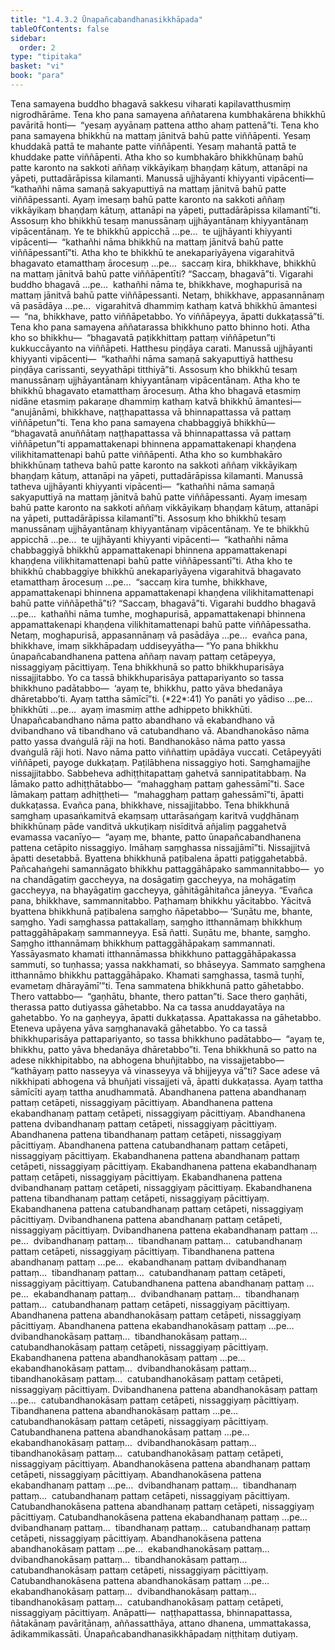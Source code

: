 ```yaml
---
title: "1.4.3.2 Ūnapañcabandhanasikkhāpada"
tableOfContents: false
sidebar:
  order: 2
type: "tipitaka"
basket: "vi"
book: "para"
---
```



<DynamicBreadcrumb />

<Division number="609" book="para" e="ch" v="1" p="355">

<Paragraph number="2273" book="para">
Tena samayena buddho bhagavā sakkesu viharati kapilavatthusmiṃ nigrodhārāme. Tena kho pana samayena aññatarena kumbhakārena bhikkhū pavāritā honti—  “yesaṃ ayyānaṃ pattena attho ahaṃ pattenā”ti. Tena kho pana samayena bhikkhū na mattaṃ jānitvā bahū patte viññāpenti. Yesaṃ khuddakā pattā te mahante patte viññāpenti. Yesaṃ mahantā pattā te khuddake patte viññāpenti. Atha kho so kumbhakāro bhikkhūnaṃ bahū patte karonto na sakkoti aññaṃ vikkāyikaṃ bhaṇḍaṃ kātuṃ, attanāpi na yāpeti, puttadārāpissa kilamanti. Manussā ujjhāyanti khiyyanti vipācenti—  “kathañhi nāma samaṇā sakyaputtiyā na mattaṃ jānitvā bahū patte viññāpessanti. Ayaṃ imesaṃ bahū patte karonto na sakkoti aññaṃ vikkāyikaṃ bhaṇḍaṃ kātuṃ, attanāpi na yāpeti, puttadārāpissa kilamantī”ti.
</Paragraph>

<Paragraph number="2274" book="para">
Assosuṃ kho bhikkhū tesaṃ manussānaṃ ujjhāyantānaṃ khiyyantānaṃ vipācentānaṃ. Ye te bhikkhū appicchā …pe…  te ujjhāyanti khiyyanti vipācenti—  “kathañhi nāma bhikkhū na mattaṃ jānitvā bahū patte viññāpessantī”ti.
</Paragraph>

<Paragraph number="2275" book="para">
Atha kho te bhikkhū te anekapariyāyena vigarahitvā bhagavato etamatthaṃ ārocesuṃ …pe…  saccaṃ kira, bhikkhave, bhikkhū na mattaṃ jānitvā bahū patte viññāpentīti? “Saccaṃ, bhagavā”ti. Vigarahi buddho bhagavā …pe…  kathañhi nāma te, bhikkhave, moghapurisā na mattaṃ jānitvā bahū patte viññāpessanti. Netaṃ, bhikkhave, appasannānaṃ vā pasādāya …pe…  vigarahitvā dhammiṃ kathaṃ katvā bhikkhū āmantesi—  “na, bhikkhave, patto viññāpetabbo. Yo viññāpeyya, āpatti dukkaṭassā”ti.
</Paragraph>

</Division>
<Division number="610" book="para" e="ch" v="1" p="355">

<Paragraph number="2276" book="para">
Tena kho pana samayena aññatarassa bhikkhuno patto bhinno hoti. Atha kho so bhikkhu—  “bhagavatā paṭikkhittaṃ pattaṃ viññāpetun”ti kukkuccāyanto na viññāpeti. Hatthesu piṇḍāya carati. Manussā ujjhāyanti khiyyanti vipācenti—  “kathañhi nāma samaṇā sakyaputtiyā hatthesu piṇḍāya carissanti, seyyathāpi titthiyā”ti.
</Paragraph>

<Paragraph number="2277" book="para">
Assosuṃ kho bhikkhū tesaṃ manussānaṃ ujjhāyantānaṃ khiyyantānaṃ vipācentānaṃ. Atha kho te bhikkhū bhagavato etamatthaṃ ārocesuṃ. Atha kho bhagavā etasmiṃ nidāne etasmiṃ pakaraṇe dhammiṃ kathaṃ katvā bhikkhū āmantesi—  “anujānāmi, bhikkhave, naṭṭhapattassa vā bhinnapattassa vā pattaṃ viññāpetun”ti.
</Paragraph>

</Division>
<Division number="611" book="para" e="ch" v="1" p="356">

<Paragraph number="2278" book="para">
Tena kho pana samayena chabbaggiyā bhikkhū—  “bhagavatā anuññātaṃ naṭṭhapattassa vā bhinnapattassa vā pattaṃ viññāpetun”ti appamattakenapi bhinnena appamattakenapi khaṇḍena vilikhitamattenapi bahū patte viññāpenti. Atha kho so kumbhakāro bhikkhūnaṃ tatheva bahū patte karonto na sakkoti aññaṃ vikkāyikaṃ bhaṇḍaṃ kātuṃ, attanāpi na yāpeti, puttadārāpissa kilamanti. Manussā tatheva ujjhāyanti khiyyanti vipācenti—  “kathañhi nāma samaṇā sakyaputtiyā na mattaṃ jānitvā bahū patte viññāpessanti. Ayaṃ imesaṃ bahū patte karonto na sakkoti aññaṃ vikkāyikaṃ bhaṇḍaṃ kātuṃ, attanāpi na yāpeti, puttadārāpissa kilamantī”ti.
</Paragraph>

<Paragraph number="2279" book="para">
Assosuṃ kho bhikkhū tesaṃ manussānaṃ ujjhāyantānaṃ khiyyantānaṃ vipācentānaṃ. Ye te bhikkhū appicchā …pe…  te ujjhāyanti khiyyanti vipācenti—  “kathañhi nāma chabbaggiyā bhikkhū appamattakenapi bhinnena appamattakenapi khaṇḍena vilikhitamattenapi bahū patte viññāpessantī”ti.
</Paragraph>

<Paragraph number="2280" book="para">
Atha kho te bhikkhū chabbaggiye bhikkhū anekapariyāyena vigarahitvā bhagavato etamatthaṃ ārocesuṃ …pe…  “saccaṃ kira tumhe, bhikkhave, appamattakenapi bhinnena appamattakenapi khaṇḍena vilikhitamattenapi bahū patte viññāpethā”ti? “Saccaṃ, bhagavā”ti. Vigarahi buddho bhagavā …pe…  kathañhi nāma tumhe, moghapurisā, appamattakenapi bhinnena appamattakenapi khaṇḍena vilikhitamattenapi bahū patte viññāpessatha. Netaṃ, moghapurisā, appasannānaṃ vā pasādāya …pe…  evañca pana, bhikkhave, imaṃ sikkhāpadaṃ uddiseyyātha—
</Paragraph>

</Division>
<Division number="612" book="para" e="ch" v="1" p="356">

<Paragraph number="2281" book="para">
<Emphasis>“Yo pana bhikkhu ūnapañcabandhanena pattena aññaṃ navaṃ pattaṃ cetāpeyya, nissaggiyaṃ pācittiyaṃ. Tena bhikkhunā so patto bhikkhuparisāya nissajjitabbo. Yo ca tassā bhikkhuparisāya pattapariyanto so tassa bhikkhuno padātabbo—  ‘ayaṃ te, bhikkhu, patto yāva bhedanāya dhāretabbo’ti. Ayaṃ tattha sāmīcī”</Emphasis>ti. (*22*:<Emphasis>41</Emphasis>)
</Paragraph>

</Division>
<Division number="613" book="para" e="ch" v="1" p="356">

<Paragraph number="2282" book="para">
<Emphasis>Yo panā</Emphasis>ti yo yādiso …pe…  <Emphasis>bhikkhū</Emphasis>ti …pe…  ayaṃ imasmiṃ atthe adhippeto bhikkhūti.
</Paragraph>

<Paragraph number="2283" book="para">
<Emphasis>Ūnapañcabandhano</Emphasis> nāma patto abandhano vā ekabandhano vā dvibandhano vā tibandhano vā catubandhano vā. Abandhanokāso nāma patto yassa dvaṅgulā rāji na hoti. Bandhanokāso nāma patto yassa dvaṅgulā rāji hoti. <Emphasis>Navo</Emphasis> nāma patto viññattiṃ upādāya vuccati.
</Paragraph>

<Paragraph number="2284" book="para">
<Emphasis>Cetāpeyyā</Emphasis>ti viññāpeti, payoge dukkaṭaṃ. Paṭilābhena nissaggiyo hoti. Saṃghamajjhe nissajjitabbo. Sabbeheva adhiṭṭhitapattaṃ gahetvā sannipatitabbaṃ. Na lāmako patto adhiṭṭhātabbo—  “mahagghaṃ pattaṃ gahessāmī”ti. Sace lāmakaṃ pattaṃ adhiṭṭheti—  “mahagghaṃ pattaṃ gahessāmī”ti, āpatti dukkaṭassa. Evañca pana, bhikkhave, nissajjitabbo. Tena bhikkhunā saṃghaṃ upasaṅkamitvā ekaṃsaṃ uttarāsaṅgaṃ karitvā vuḍḍhānaṃ bhikkhūnaṃ pāde vanditvā ukkuṭikaṃ nisīditvā añjaliṃ paggahetvā evamassa vacanīyo—  “ayaṃ me, bhante, patto ūnapañcabandhanena pattena cetāpito nissaggiyo. Imāhaṃ saṃghassa nissajjāmī”ti. Nissajjitvā āpatti desetabbā. Byattena bhikkhunā paṭibalena āpatti paṭiggahetabbā. Pañcahaṅgehi samannāgato bhikkhu pattaggāhāpako sammannitabbo—  yo na chandāgatiṃ gaccheyya, na dosāgatiṃ gaccheyya, na mohāgatiṃ gaccheyya, na bhayāgatiṃ gaccheyya, gāhitāgāhitañca jāneyya. “Evañca pana, bhikkhave, sammannitabbo. Paṭhamaṃ bhikkhu yācitabbo. Yācitvā byattena bhikkhunā paṭibalena saṃgho ñāpetabbo—
</Paragraph>

</Division>
<Division number="614" book="para" e="ch" v="1" p="357">

<Paragraph number="2285" book="para">
‘Suṇātu me, bhante, saṃgho. Yadi saṃghassa pattakallaṃ, saṃgho itthannāmaṃ bhikkhuṃ pattaggāhāpakaṃ sammanneyya. Esā ñatti.
</Paragraph>

<Paragraph number="2286" book="para">
Suṇātu me, bhante, saṃgho. Saṃgho itthannāmaṃ bhikkhuṃ pattaggāhāpakaṃ sammannati. Yassāyasmato khamati itthannāmassa bhikkhuno pattaggāhāpakassa sammuti, so tuṇhassa; yassa nakkhamati, so bhāseyya.
</Paragraph>

<Paragraph number="2287" book="para">
Sammato saṃghena itthannāmo bhikkhu pattaggāhāpako. Khamati saṃghassa, tasmā tuṇhī, evametaṃ dhārayāmī’”ti.
</Paragraph>

</Division>
<Division number="615" book="para" e="ch" v="1" p="357">

<Paragraph number="2288" book="para">
Tena sammatena bhikkhunā patto gāhetabbo. Thero vattabbo—  “gaṇhātu, bhante, thero pattan”ti. Sace thero gaṇhāti, therassa patto dutiyassa gāhetabbo. Na ca tassa anuddayatāya na gahetabbo. Yo na gaṇheyya, āpatti dukkaṭassa. Apattakassa na gāhetabbo. Eteneva upāyena yāva saṃghanavakā gāhetabbo. Yo ca tassā bhikkhuparisāya pattapariyanto, so tassa bhikkhuno padātabbo—  “ayaṃ te, bhikkhu, patto yāva bhedanāya dhāretabbo”ti.
</Paragraph>

<Paragraph number="2289" book="para">
Tena bhikkhunā so patto na adese nikkhipitabbo, na abhogena bhuñjitabbo, na vissajjetabbo—  “kathāyaṃ patto nasseyya vā vinasseyya vā bhijjeyya vā”ti? Sace adese vā nikkhipati abhogena vā bhuñjati vissajjeti vā, āpatti dukkaṭassa.
</Paragraph>

<Paragraph number="2290" book="para">
<Emphasis>Ayaṃ tattha sāmīcī</Emphasis>ti ayaṃ tattha anudhammatā.
</Paragraph>

</Division>
<Division number="616" book="para" e="ch" v="1" p="358">

<Paragraph number="2291" book="para">
Abandhanena pattena abandhanaṃ pattaṃ cetāpeti, nissaggiyaṃ pācittiyaṃ. Abandhanena pattena ekabandhanaṃ pattaṃ cetāpeti, nissaggiyaṃ pācittiyaṃ. Abandhanena pattena dvibandhanaṃ pattaṃ cetāpeti, nissaggiyaṃ pācittiyaṃ. Abandhanena pattena tibandhanaṃ pattaṃ cetāpeti, nissaggiyaṃ pācittiyaṃ. Abandhanena pattena catubandhanaṃ pattaṃ cetāpeti, nissaggiyaṃ pācittiyaṃ.
</Paragraph>

<Paragraph number="2292" book="para">
Ekabandhanena pattena abandhanaṃ pattaṃ cetāpeti, nissaggiyaṃ pācittiyaṃ. Ekabandhanena pattena ekabandhanaṃ pattaṃ cetāpeti, nissaggiyaṃ pācittiyaṃ. Ekabandhanena pattena dvibandhanaṃ pattaṃ cetāpeti, nissaggiyaṃ pācittiyaṃ. Ekabandhanena pattena tibandhanaṃ pattaṃ cetāpeti, nissaggiyaṃ pācittiyaṃ. Ekabandhanena pattena catubandhanaṃ pattaṃ cetāpeti, nissaggiyaṃ pācittiyaṃ.
</Paragraph>

<Paragraph number="2293" book="para">
Dvibandhanena pattena abandhanaṃ pattaṃ cetāpeti, nissaggiyaṃ pācittiyaṃ. Dvibandhanena pattena ekabandhanaṃ pattaṃ …pe…  dvibandhanaṃ pattaṃ…  tibandhanaṃ pattaṃ…  catubandhanaṃ pattaṃ cetāpeti, nissaggiyaṃ pācittiyaṃ.
</Paragraph>

<Paragraph number="2294" book="para">
Tibandhanena pattena abandhanaṃ pattaṃ …pe…  ekabandhanaṃ pattaṃ dvibandhanaṃ pattaṃ…  tibandhanaṃ pattaṃ…  catubandhanaṃ pattaṃ cetāpeti, nissaggiyaṃ pācittiyaṃ.
</Paragraph>

<Paragraph number="2295" book="para">
Catubandhanena pattena abandhanaṃ pattaṃ …pe…  ekabandhanaṃ pattaṃ…  dvibandhanaṃ pattaṃ…  tibandhanaṃ pattaṃ…  catubandhanaṃ pattaṃ cetāpeti, nissaggiyaṃ pācittiyaṃ.
</Paragraph>

<Paragraph number="2296" book="para">
Abandhanena pattena abandhanokāsaṃ pattaṃ cetāpeti, nissaggiyaṃ pācittiyaṃ. Abandhanena pattena ekabandhanokāsaṃ pattaṃ …pe…  dvibandhanokāsaṃ pattaṃ…  tibandhanokāsaṃ pattaṃ…  catubandhanokāsaṃ pattaṃ cetāpeti, nissaggiyaṃ pācittiyaṃ.
</Paragraph>

<Paragraph number="2297" book="para">
Ekabandhanena pattena abandhanokāsaṃ pattaṃ …pe…  ekabandhanokāsaṃ pattaṃ…  dvibandhanokāsaṃ pattaṃ…  tibandhanokāsaṃ pattaṃ…  catubandhanokāsaṃ pattaṃ cetāpeti, nissaggiyaṃ pācittiyaṃ.
</Paragraph>

<Paragraph number="2298" book="para">
Dvibandhanena pattena abandhanokāsaṃ pattaṃ …pe…  catubandhanokāsaṃ pattaṃ cetāpeti, nissaggiyaṃ pācittiyaṃ.
</Paragraph>

<Paragraph number="2299" book="para">
Tibandhanena pattena abandhanokāsaṃ pattaṃ …pe…  catubandhanokāsaṃ pattaṃ cetāpeti, nissaggiyaṃ pācittiyaṃ.
</Paragraph>

<Paragraph number="2300" book="para">
Catubandhanena pattena abandhanokāsaṃ pattaṃ …pe…  ekabandhanokāsaṃ pattaṃ…  dvibandhanokāsaṃ pattaṃ…  tibandhanokāsaṃ pattaṃ…  catubandhanokāsaṃ pattaṃ cetāpeti, nissaggiyaṃ pācittiyaṃ.
</Paragraph>

<Paragraph number="2301" book="para">
Abandhanokāsena pattena abandhanaṃ pattaṃ cetāpeti, nissaggiyaṃ pācittiyaṃ. Abandhanokāsena pattena ekabandhanaṃ pattaṃ …pe…  dvibandhanaṃ pattaṃ…  tibandhanaṃ pattaṃ…  catubandhanaṃ pattaṃ cetāpeti, nissaggiyaṃ pācittiyaṃ.
</Paragraph>

<Paragraph number="2302" book="para">
Catubandhanokāsena pattena abandhanaṃ pattaṃ cetāpeti, nissaggiyaṃ pācittiyaṃ. Catubandhanokāsena pattena ekabandhanaṃ pattaṃ …pe…  dvibandhanaṃ pattaṃ…  tibandhanaṃ pattaṃ…  catubandhanaṃ pattaṃ cetāpeti, nissaggiyaṃ pācittiyaṃ.
</Paragraph>

<Paragraph number="2303" book="para">
Abandhanokāsena pattena abandhanokāsaṃ pattaṃ …pe…  ekabandhanokāsaṃ pattaṃ…  dvibandhanokāsaṃ pattaṃ…  tibandhanokāsaṃ pattaṃ…  catubandhanokāsaṃ pattaṃ cetāpeti, nissaggiyaṃ pācittiyaṃ.
</Paragraph>

<Paragraph number="2304" book="para">
Catubandhanokāsena pattena abandhanokāsaṃ pattaṃ …pe…  ekabandhanokāsaṃ pattaṃ…  dvibandhanokāsaṃ pattaṃ…  tibandhanokāsaṃ pattaṃ…  catubandhanokāsaṃ pattaṃ cetāpeti, nissaggiyaṃ pācittiyaṃ.
</Paragraph>

</Division>
<Division number="617" book="para" e="ch" v="1" p="359">

<Paragraph number="2305" book="para">
Anāpatti—  naṭṭhapattassa, bhinnapattassa, ñātakānaṃ pavāritānaṃ, aññassatthāya, attano dhanena, ummattakassa, ādikammikassāti.

</Paragraph>
</Division>

<Paragraph number="2306" type="center" book="para">
Ūnapañcabandhanasikkhāpadaṃ niṭṭhitaṃ dutiyaṃ.
</Paragraph>